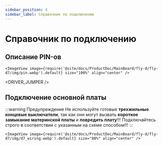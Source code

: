 ```yaml
---
sidebar_position: 4
sidebar_label: Справочник по подключению
---
```



# Справочник по подключению
## Описание PIN-ов
    <ImageView image={require('@site/docs/ProductDoc/MainBoard/fly-d/fly-d7/img/pin.webp').default} size="100%" align="center" />

<DRIVER_JUMPER />

## Подключение основной платы



:::warning Предупреждение
Не используйте готовые **трехжильные концевые выключатели**, так как они могут вызвать **короткое замыкание материнской платы** и **повредить плату**!!! Подключайтесь строго в соответствии с указанным на схеме способом!!!
:::

    <ImageView image={require('@site/docs/ProductDoc/MainBoard/fly-d/fly-d7/img/d7_wiring.webp').default} size="80%" align="center" />
